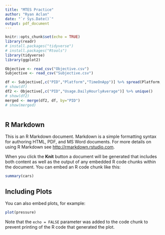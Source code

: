 ```yaml
---
title: "MTES Practice"
author: "Ryan Aclan"
date: "`r Sys.Date()`"
output: pdf_document
---
```


```r
knitr::opts_chunk$set(echo = TRUE)
library(readr)
# install.packages("tidyverse")
# install.packages("Rtools")
library(tidyverse)
library(ggplot2)
```

```r
Objective <- read_csv("Objective.csv")
Subjective <- read_csv("Subjective.csv")
```

```r
df <- Subjective[,c("PID","Platform","TimeOnApp")] %>% spread(Platform, TimeOnApp)
# show(df)
df2 <- Objective[,c("PID","Usage.DailyHourlyAverage")] %>% unique()
# show(df2)
merged <- merge(df2, df, by="PID")
# show(merged)
```

```r

```

## R Markdown

This is an R Markdown document. Markdown is a simple formatting syntax for authoring HTML, PDF, and MS Word documents. For more details on using R Markdown see <http://rmarkdown.rstudio.com>.

When you click the **Knit** button a document will be generated that includes both content as well as the output of any embedded R code chunks within the document. You can embed an R code chunk like this:

```r
summary(cars)
```

## Including Plots

You can also embed plots, for example:

```r
plot(pressure)
```

Note that the `echo = FALSE` parameter was added to the code chunk to prevent printing of the R code that generated the plot.
